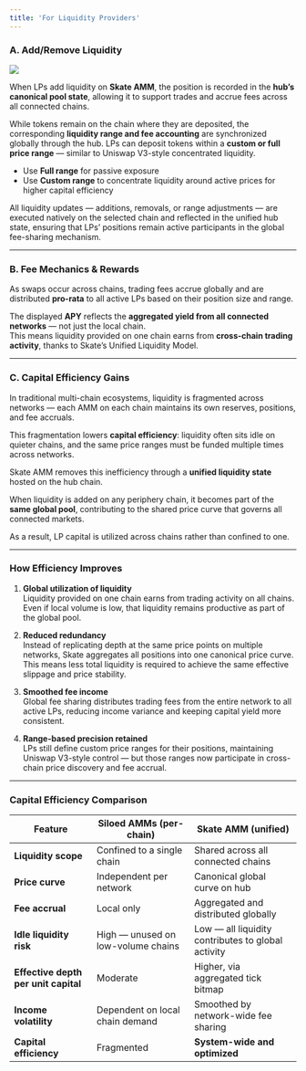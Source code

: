 ```yaml
---
title: 'For Liquidity Providers'
---
```


### A. Add/Remove Liquidity

<Frame caption="Add Liquidity">
  <img src="/images/skate-amm/AddLiquidity.png" style={{ borderRadius: '0.5rem' }} />
</Frame>

When LPs add liquidity on **Skate AMM**, the position is recorded in the **hub’s canonical pool state**, allowing it to support trades and accrue fees across all connected chains.

While tokens remain on the chain where they are deposited, the corresponding **liquidity range and fee accounting** are synchronized globally through the hub. LPs can deposit tokens within a **custom or full price range** — similar to Uniswap V3-style concentrated liquidity.

- Use **Full range** for passive exposure  
- Use **Custom range** to concentrate liquidity around active prices for higher capital efficiency

All liquidity updates — additions, removals, or range adjustments — are executed natively on the selected chain and reflected in the unified hub state, ensuring that LPs’ positions remain active participants in the global fee-sharing mechanism.

---

### B. Fee Mechanics & Rewards

As swaps occur across chains, trading fees accrue globally and are distributed **pro-rata** to all active LPs based on their position size and range.

The displayed **APY** reflects the **aggregated yield from all connected networks** — not just the local chain.  
This means liquidity provided on one chain earns from **cross-chain trading activity**, thanks to Skate’s Unified Liquidity Model.

---

### C. Capital Efficiency Gains

In traditional multi-chain ecosystems, liquidity is fragmented across networks — each AMM on each chain maintains its own reserves, positions, and fee accruals.

This fragmentation lowers **capital efficiency**: liquidity often sits idle on quieter chains, and the same price ranges must be funded multiple times across networks.

Skate AMM removes this inefficiency through a **unified liquidity state** hosted on the hub chain.

When liquidity is added on any periphery chain, it becomes part of the **same global pool**, contributing to the shared price curve that governs all connected markets.

As a result, LP capital is utilized across chains rather than confined to one.

---

### How Efficiency Improves

1. **Global utilization of liquidity**  
   Liquidity provided on one chain earns from trading activity on all chains.  
   Even if local volume is low, that liquidity remains productive as part of the global pool.

2. **Reduced redundancy**  
   Instead of replicating depth at the same price points on multiple networks, Skate aggregates all positions into one canonical price curve.  
   This means less total liquidity is required to achieve the same effective slippage and price stability.

3. **Smoothed fee income**  
   Global fee sharing distributes trading fees from the entire network to all active LPs, reducing income variance and keeping capital yield more consistent.

4. **Range-based precision retained**  
   LPs still define custom price ranges for their positions, maintaining Uniswap V3-style control — but those ranges now participate in cross-chain price discovery and fee accrual.

---

### Capital Efficiency Comparison

| Feature | **Siloed AMMs (per-chain)** | **Skate AMM (unified)** |
|----------|------------------------------|--------------------------|
| **Liquidity scope** | Confined to a single chain | Shared across all connected chains |
| **Price curve** | Independent per network | Canonical global curve on hub |
| **Fee accrual** | Local only | Aggregated and distributed globally |
| **Idle liquidity risk** | High — unused on low-volume chains | Low — all liquidity contributes to global activity |
| **Effective depth per unit capital** | Moderate | Higher, via aggregated tick bitmap |
| **Income volatility** | Dependent on local chain demand | Smoothed by network-wide fee sharing |
| **Capital efficiency** | Fragmented | **System-wide and optimized** |
